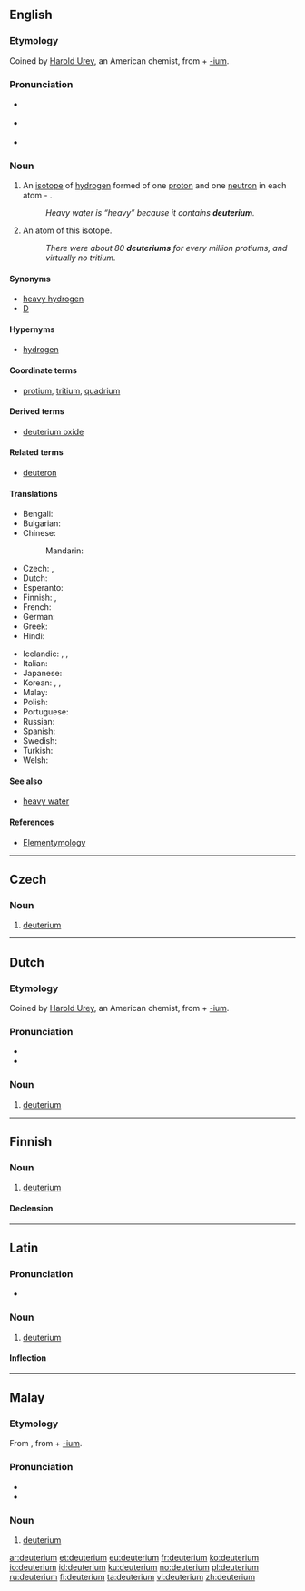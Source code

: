 {{also|Deuterium}}
==English==
{{wikipedia}}

===Etymology===
Coined by [[:w:Harold Urey|Harold Urey]], an American chemist, from {{etyl|grc|en}} {{term|δεύτερος||second|lang=grc}} + [[-ium]].

===Pronunciation===
* {{a|UK}} {{IPA|/djuːˈtɪəɹɪəm/|/dʒuːˈtɪəɹɪəm/|lang=en}}
* {{a|US}} {{IPA|/djuːˈtɪɹiəm/|lang=en}}
* {{hyphenation|deu|te|ri|um|lang=en}}

===Noun===
{{en-noun}}

# {{context|isotope|lang=en}} An [[isotope]] of [[hydrogen]] formed of one [[proton]] and one [[neutron]] in each atom - {{nuclide|2|1|H}}.
#: ''Heavy water is “heavy” because it contains '''deuterium'''.''
# An atom of this isotope.
#: ''There were about 80 '''deuteriums''' for every million protiums, and virtually no tritium.''

====Synonyms====
* [[heavy hydrogen]]
* [[D]] {{qualifier|chemical symbol}}

====Hypernyms====
* [[hydrogen]]

====Coordinate terms====
* {{sense|isotopes of hydrogen}} [[protium]], [[tritium]], [[quadrium]]

====Derived terms====
* [[deuterium oxide]]

====Related terms====
* [[deuteron]]

====Translations====
{{trans-top-also|isotope of hydrogen|heavy hydrogen}}
* Bengali: {{t|bn|ডিউটেরিয়াম|tr=ḑi'uţeriyam|sc=Beng}}
* Bulgarian: {{t|bg|деуте́рий|m|tr=deutérij|sc=Cyrl}}
* Chinese:
*: Mandarin: {{t+|cmn|氘|tr=dāo|sc=Hani}}
* Czech: {{t|cs|těžký vodík|m}}, {{t|cs|deuterium|n}}
* Dutch: {{t|nl|deuterium|n}}
* Esperanto: {{t|eo|deŭterio}}
* Finnish: {{t|fi|raskas vety}}, {{t+|fi|deuterium}}
* French: {{t+|fr|deutérium|m}}
* German: {{t+|de|Deuterium|n}}
* Greek: {{t|el|δευτέριο|n}}
* Hindi: {{t|hi|भारी उदजन|tr=bhāri udjan|sc=Deva}}
{{trans-mid}}
* Icelandic: {{t|is|tvívetni|n}}, {{t|is|þungt vetni|n}}, {{t|is|þungavetni|n}}
* Italian: {{t|it|deuterio|m}}
* Japanese: {{t+|ja|重水素|tr=じゅうすいそ, jūsuiso|sc=Jpan}}
* Korean: {{t+|ko|중수소|tr=重水素, jungsuso}}, {{t|ko|듀테륨|tr=dyuteryum}}, {{t|ko|이중수소|tr=二重水素, ijungsuso}}
* Malay: {{t|ms|deuterium}}
* Polish: {{t+|pl|deuter|m}}
* Portuguese: {{t+|pt|deutério|m}}
* Russian: {{t+|ru|дейте́рий|m|tr=dɛjtɛ́rij, dejtérij|sc=Cyrl}}
* Spanish: {{t|es|deuterio|m}}
* Swedish: {{t|sv|deuterium|n}}
* Turkish: {{t+|tr|döteryum}}
* Welsh: {{t|cy|dewteriwm}}
{{trans-bottom}}

====See also====
* [[heavy water]]

====References====
* [http://elements.vanderkrogt.net/element.php?sym=H Elementymology]

----

==Czech==

===Noun===
{{cs-noun|g=n}}

# [[#English|deuterium]] {{gloss|isotope of hydrogen}}

----

==Dutch==
{{wikipedia|lang=nl}}

===Etymology===
Coined by [[:w:Harold Urey|Harold Urey]], an American chemist, from {{etyl|grc|nl}} {{term|δεύτερος||second|lang=grc}} + [[-ium]].

===Pronunciation===
* {{audio|Nl-deuterium.ogg|Audio|lang=nl}}
* {{hyphenation|deu|te|ri|um|lang=nl}}

===Noun===
{{nl-noun|n|-|-}}

# [[#English|deuterium]]

----

==Finnish==

===Noun===
{{fi-noun}}

# [[#English|deuterium]]

====Declension====
{{fi-decl-risti|deuterium|||a|i=0}}

----

==Latin==

===Pronunciation===
* {{la-pronunc|deuterium}}

===Noun===
{{la-noun|deuterium|deuterii|deuteriī|n|second}}

# [[#English|deuterium]]

====Inflection====
{{la-decl-2nd-N|deuteri}}

----

==Malay==
{{wikipedia|lang=ms}}

===Etymology===
From {{etyl|en|ms}} {{term|hydrogen|lang=en}}, from {{etyl|grc|ms}} {{term|δεύτερος||second|lang=grc}} + [[-ium]].

===Pronunciation===
* {{IPA|[deutəriom]|[deutəriəm]|[diutəriəm]|lang=ms}}
* {{rhymes|iom|jom|om|lang=ms}}

===Noun===
{{head|ms|noun}}

# {{context|isotope|lang=ms}} [[#English|deuterium]] {{gloss|isotope of hydrogen}}

[[ar:deuterium]]
[[et:deuterium]]
[[eu:deuterium]]
[[fr:deuterium]]
[[ko:deuterium]]
[[io:deuterium]]
[[id:deuterium]]
[[ku:deuterium]]
[[no:deuterium]]
[[pl:deuterium]]
[[ru:deuterium]]
[[fi:deuterium]]
[[ta:deuterium]]
[[vi:deuterium]]
[[zh:deuterium]]